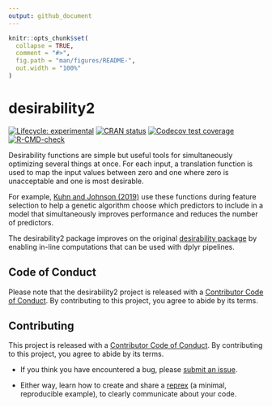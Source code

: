 ```yaml
---
output: github_document
---
```


<!-- README.md is generated from README.Rmd. Please edit that file -->

```r
knitr::opts_chunk$set(
  collapse = TRUE,
  comment = "#>",
  fig.path = "man/figures/README-",
  out.width = "100%"
)
```

# desirability2

<!-- badges: start -->
[![Lifecycle: experimental](https://img.shields.io/badge/lifecycle-experimental-orange.svg)](https://lifecycle.r-lib.org/articles/stages.html#experimental)
[![CRAN status](https://www.r-pkg.org/badges/version/desirability2)](https://CRAN.R-project.org/package=desirability2)
[![Codecov test coverage](https://codecov.io/gh/topepo/desirability2/branch/main/graph/badge.svg)](https://codecov.io/gh/topepo/desirability2?branch=main)
[![R-CMD-check](https://github.com/topepo/desirability2/workflows/R-CMD-check/badge.svg)](https://github.com/topepo/desirability2/actions)
<!-- badges: end -->

Desirability functions are simple but useful tools for simultaneously optimizing several things at once. For each input, a translation function is used to map the input values between zero and one where zero is unacceptable and one is most desirable. 

For example, [Kuhn and Johnson (2019)](https://bookdown.org/max/FES/genetic-algorithms.html#coercing-sparsity) use these functions during feature selection to help a genetic algorithm choose which predictors to include in a model that simultaneously improves performance and reduces the number of predictors. 

The desirability2 package improves on the original [desirability package](https://cran.r-project.org/package=desirability) by enabling in-line computations that can be used with dplyr pipelines. 


## Code of Conduct
  
Please note that the desirability2 project is released with a [Contributor Code of Conduct](https://contributor-covenant.org/version/2/0/CODE_OF_CONDUCT.html). By contributing to this project, you agree to abide by its terms.

## Contributing

This project is released with a [Contributor Code of Conduct](https://contributor-covenant.org/version/2/0/CODE_OF_CONDUCT.html). By contributing to this project, you agree to abide by its terms.

- If you think you have encountered a bug, please [submit an issue](https://github.com/tidymodels/desirability2/issues).

- Either way, learn how to create and share a [reprex](https://reprex.tidyverse.org/articles/articles/learn-reprex.html) (a minimal, reproducible example), to clearly communicate about your code.
